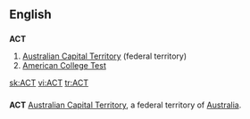 {{see|act}}
==English==

==={{initialism}}===
'''ACT'''

# [[Australian Capital Territory]] (federal territory)
# [[American College Test]]

[[sk:ACT]]
[[vi:ACT]]
[[tr:ACT]]

==={{abbreviation}}===
'''ACT'''
[[Australian Capital Territory]], a federal territory of [[Australia]].
